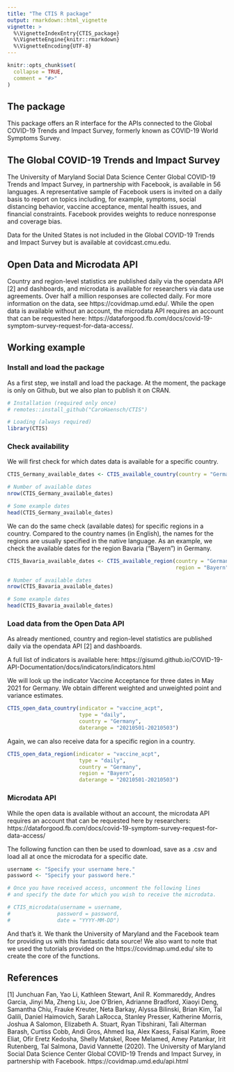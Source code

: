 ```yaml
---
title: "The CTIS R package"
output: rmarkdown::html_vignette
vignette: >
  %\VignetteIndexEntry{CTIS_package}
  %\VignetteEngine{knitr::rmarkdown}
  %\VignetteEncoding{UTF-8}
---
```


```r
knitr::opts_chunk$set(
  collapse = TRUE,
  comment = "#>"
)
```



## The package

This package offers an R interface for the APIs connected to the Global COVID-19 Trends and Impact Survey, formerly known as COVID-19 World Symptoms Survey.

## The Global COVID-19 Trends and Impact Survey

The University of Maryland Social Data Science Center Global COVID-19 Trends and Impact Survey, in partnership with Facebook, is available in 56 languages. A representative sample of Facebook users is invited on a daily basis to report on topics including, for example, symptoms, social distancing behavior, vaccine acceptance, mental health issues, and financial constraints. Facebook provides weights to reduce nonresponse and coverage bias. 

Data for the United States is not included in the Global COVID-19 Trends and Impact Survey but is available at covidcast.cmu.edu.

## Open Data and Microdata API

Country and region-level statistics are published daily via the opendata API [2] and dashboards, and microdata is available for researchers via data use agreements. Over half a million responses are collected daily. For more information on the data, see https://covidmap.umd.edu/. While the open data is available without an account, the microdata API requires an account that can be requested here: https://dataforgood.fb.com/docs/covid-19-symptom-survey-request-for-data-access/.

## Working example 

### Install and load the package

As a first step, we install and load the package. At the moment, the package is only on Github, but we also plan to publish it on CRAN.

```r
# Installation (required only once)
# remotes::install_github("CaroHaensch/CTIS")

# Loading (always required)
library(CTIS)
```

### Check availability

We will first check for which dates data is available for a specific country.

```r
CTIS_Germany_available_dates <- CTIS_available_country(country = "Germany")

# Number of available dates
nrow(CTIS_Germany_available_dates)

# Some example dates
head(CTIS_Germany_available_dates)
```

We can do the same check (available dates) for specific regions in a country. Compared to the country names (in English), the names for the regions are usually specified in the native language. As an example, we check the available dates for the region Bavaria ("Bayern") in Germany. 

```r
CTIS_Bavaria_available_dates <- CTIS_available_region(country = "Germany",
                                                      region = "Bayern")

# Number of available dates
nrow(CTIS_Bavaria_available_dates)

# Some example dates
head(CTIS_Bavaria_available_dates)

```

### Load data from the Open Data API


As already mentioned, country and region-level statistics are published daily  via the opendata API [2] and dashboards.

A full list of indicators is available here:
https://gisumd.github.io/COVID-19-API-Documentation/docs/indicators/indicators.html

We will look up the indicator Vaccine Acceptance for three dates in May 2021 for Germany. We obtain different weighted and unweighted point and variance estimates.

```r
CTIS_open_data_country(indicator = "vaccine_acpt", 
                       type = "daily", 
                       country = "Germany",
                       daterange = "20210501-20210503")
```
Again, we can also receive data for a specific region in a country. 

```r
CTIS_open_data_region(indicator = "vaccine_acpt", 
                       type = "daily", 
                       country = "Germany",
                       region = "Bayern",
                       daterange = "20210501-20210503")

```
### Microdata API

While the open data is available without an account,  the microdata API requires an account that can be requested here by researchers: https://dataforgood.fb.com/docs/covid-19-symptom-survey-request-for-data-access/

The following function can then be used to download, save as a .csv and load all at once the microdata for a specific date. 

```r
username <- "Specify your username here."
password <- "Specify your password here."

# Once you have received access, uncomment the following lines
# and specify the date for which you wish to receive the microdata.

# CTIS_microdata(username = username, 
#               password = password, 
#               date = "YYYY-MM-DD")

```

And that's it. We thank the University of Maryland and the Facebook team for providing us with this fantastic data source! We also want to note that we used the tutorials provided on the https://covidmap.umd.edu/ site to create the core of the functions. 

## References

[1] Junchuan Fan, Yao Li, Kathleen Stewart, Anil R. Kommareddy, Andres Garcia, Jinyi Ma, Zheng Liu, Joe O’Brien, Adrianne Bradford, Xiaoyi Deng, Samantha Chiu, Frauke Kreuter, Neta Barkay, Alyssa Bilinski, Brian Kim, Tal Galili, Daniel Haimovich, Sarah LaRocca, Stanley Presser, Katherine Morris, Joshua A Salomon, Elizabeth A. Stuart, Ryan Tibshirani, Tali Alterman Barash, Curtiss Cobb, Andi Gros, Ahmed Isa, Alex Kaess, Faisal Karim, Roee Eliat, Ofir Eretz Kedosha, Shelly Matskel, Roee Melamed, Amey Patankar, Irit Rutenberg, Tal Salmona, David Vannette (2020). The University of Maryland Social Data Science Center Global COVID-19 Trends and Impact Survey, in partnership with Facebook. https://covidmap.umd.edu/api.html


